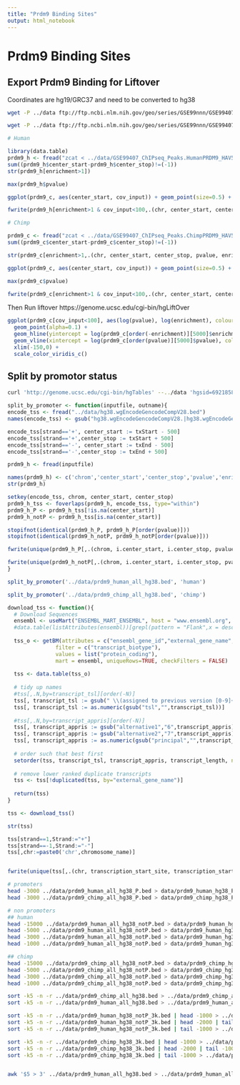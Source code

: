 ```yaml
---
title: "Prdm9 Binding Sites"
output: html_notebook
---
```


# Prdm9 Binding Sites

## Export Prdm9 Binding for Liftover

Coordinates are hg19/GRC37 and need to be converted to hg38


```bash

wget -P ../data ftp://ftp.ncbi.nlm.nih.gov/geo/series/GSE99nnn/GSE99407/suppl/GSE99407%5FChIPseq%5FPeaks%2EHumanPRDM9%5FHAV5%2EantiHAV5%2EprotocolC%2Ep10e%2D5%2Esep250%2Etxt%2Egz

wget -P ../data ftp://ftp.ncbi.nlm.nih.gov/geo/series/GSE99nnn/GSE99407/suppl/GSE99407%5FChIPseq%5FPeaks%2EChimpPRDM9%5FHAV5%2EantiHAV5%2EprotocolC%2Ep10e%2D5%2Esep250%2EAnnotated%2Etxt%2Egz

```


```r
# Human

library(data.table)
prdm9_h <- fread("zcat < ../data/GSE99407_ChIPseq_Peaks.HumanPRDM9_HAV5.antiHAV5.protocolC.p10e-5.sep250.txt.gz")
sum((prdm9_h$center_start-prdm9_h$center_stop)!=(-1))
str(prdm9_h[enrichment>1])

max(prdm9_h$pvalue)

ggplot(prdm9_c, aes(center_start, cov_input)) + geom_point(size=0.5) + scale_y_log10() + facet_wrap(~chr, scales='free_x') + geom_hline(yintercept = 100, col='red')

fwrite(prdm9_h[enrichment>1 & cov_input<100,.(chr, center_start, center_stop, pvalue, enrichment)][order(pvalue)], "../data/prdm9_human_all_hg19.bed", col.names = FALSE, sep = "\t")

```

```r
# Chimp

prdm9_c <- fread("zcat < ../data/GSE99407_ChIPseq_Peaks.ChimpPRDM9_HAV5.antiHAV5.protocolC.p10e-5.sep250.Annotated.txt.gz")
sum((prdm9_c$center_start-prdm9_c$center_stop)!=(-1))

str(prdm9_c[enrichment>1,.(chr, center_start, center_stop, pvalue, enrichment)][order(pvalue)])

ggplot(prdm9_c, aes(center_start, cov_input)) + geom_point(size=0.5) + scale_y_log10() + facet_wrap(~chr, scales='free_x') + geom_hline(yintercept = 100, col='red')

max(prdm9_c$pvalue)

fwrite(prdm9_c[enrichment>1 & cov_input<100,.(chr, center_start, center_stop, pvalue, enrichment)][order(pvalue)], "../data/prdm9_chimp_all_hg19.bed", col.names = FALSE, sep = "\t")

```

Then Run liftover
https://genome.ucsc.edu/cgi-bin/hgLiftOver

```r
ggplot(prdm9_c[cov_input<100], aes(log(pvalue), log(enrichment), colour=log(cov_input))) +
  geom_point(alpha=0.1) +
  geom_hline(yintercept = log(prdm9_c[order(-enrichment)][5000]$enrichment), colour='red') +
  geom_vline(xintercept = log(prdm9_c[order(pvalue)][5000]$pvalue), colour='red') +
  xlim(-150,0) +
  scale_color_viridis_c()
```


## Split by promotor status

```bash
curl 'http://genome.ucsc.edu/cgi-bin/hgTables' --../data 'hgsid=692185845_nZeTT3CVYORViSK028e2AnxIRkqp&hgta_database=hg38&hgta_table=wgEncodeGencodeCompV28&boolshad.hgta_fs.check.hg38.wgEncodeGencodeCompV28.bin=0&hgta_fs.check.hg38.wgEncodeGencodeCompV28.name=on&boolshad.hgta_fs.check.hg38.wgEncodeGencodeCompV28.name=0&hgta_fs.check.hg38.wgEncodeGencodeCompV28.chrom=on&boolshad.hgta_fs.check.hg38.wgEncodeGencodeCompV28.chrom=0&hgta_fs.check.hg38.wgEncodeGencodeCompV28.strand=on&boolshad.hgta_fs.check.hg38.wgEncodeGencodeCompV28.strand=0&hgta_fs.check.hg38.wgEncodeGencodeCompV28.txStart=on&boolshad.hgta_fs.check.hg38.wgEncodeGencodeCompV28.txStart=0&hgta_fs.check.hg38.wgEncodeGencodeCompV28.txEnd=on&boolshad.hgta_fs.check.hg38.wgEncodeGencodeCompV28.txEnd=0&boolshad.hgta_fs.check.hg38.wgEncodeGencodeCompV28.cdsStart=0&boolshad.hgta_fs.check.hg38.wgEncodeGencodeCompV28.cdsEnd=0&boolshad.hgta_fs.check.hg38.wgEncodeGencodeCompV28.exonCount=0&boolshad.hgta_fs.check.hg38.wgEncodeGencodeCompV28.exonStarts=0&boolshad.hgta_fs.check.hg38.wgEncodeGencodeCompV28.exonEnds=0&boolshad.hgta_fs.check.hg38.wgEncodeGencodeCompV28.score=0&hgta_fs.check.hg38.wgEncodeGencodeCompV28.name2=on&boolshad.hgta_fs.check.hg38.wgEncodeGencodeCompV28.name2=0&boolshad.hgta_fs.check.hg38.wgEncodeGencodeCompV28.cdsStartStat=0&boolshad.hgta_fs.check.hg38.wgEncodeGencodeCompV28.cdsEndStat=0&boolshad.hgta_fs.check.hg38.wgEncodeGencodeCompV28.exonFrames=0&hgta_doPrintSelectedFields=get+output&jsh_pageVertPos=0&boolshad.hgta_fs.check.hg38.wgEncodeGencodeAttrsV28.geneId=0&hgta_fs.check.hg38.wgEncodeGencodeAttrsV28.geneName=on&boolshad.hgta_fs.check.hg38.wgEncodeGencodeAttrsV28.geneName=0&hgta_fs.check.hg38.wgEncodeGencodeAttrsV28.geneType=on&boolshad.hgta_fs.check.hg38.wgEncodeGencodeAttrsV28.geneType=0&boolshad.hgta_fs.check.hg38.wgEncodeGencodeAttrsV28.geneStatus=0&boolshad.hgta_fs.check.hg38.wgEncodeGencodeAttrsV28.transcriptId=0&boolshad.hgta_fs.check.hg38.wgEncodeGencodeAttrsV28.transcriptName=0&hgta_fs.check.hg38.wgEncodeGencodeAttrsV28.transcriptType=on&boolshad.hgta_fs.check.hg38.wgEncodeGencodeAttrsV28.transcriptType=0&hgta_fs.check.hg38.wgEncodeGencodeAttrsV28.transcriptStatus=on&boolshad.hgta_fs.check.hg38.wgEncodeGencodeAttrsV28.transcriptStatus=0&boolshad.hgta_fs.check.hg38.wgEncodeGencodeAttrsV28.havanaGeneId=0&boolshad.hgta_fs.check.hg38.wgEncodeGencodeAttrsV28.havanaTranscriptId=0&boolshad.hgta_fs.check.hg38.wgEncodeGencodeAttrsV28.ccdsId=0&hgta_fs.check.hg38.wgEncodeGencodeAttrsV28.level=on&boolshad.hgta_fs.check.hg38.wgEncodeGencodeAttrsV28.level=0&hgta_fs.check.hg38.wgEncodeGencodeAttrsV28.transcriptClass=on&boolshad.hgta_fs.check.hg38.wgEncodeGencodeAttrsV28.transcriptClass=0&boolshad.hgta_fs.check.hg38.wgEncodeGencodeAttrsV28.proteinId=0&boolshad.hgta_fs.linked.hg38.wgEncodeGencodeAnnotationRemarkV28=0&hgta_fs.linked.hg38.wgEncodeGencodeAttrsV28=on&boolshad.hgta_fs.linked.hg38.wgEncodeGencodeAttrsV28=0&boolshad.hgta_fs.linked.hg38.wgEncodeGencodeBasicV28=0&boolshad.hgta_fs.linked.hg38.wgEncodeGencodeExonSupportV28=0&boolshad.hgta_fs.linked.hg38.wgEncodeGencodeGeneSourceV28=0&boolshad.hgta_fs.linked.hg38.wgEncodeGencodePdbV28=0&boolshad.hgta_fs.linked.hg38.wgEncodeGencodePseudoGeneV28=0&boolshad.hgta_fs.linked.hg38.wgEncodeGencodePubMedV28=0&boolshad.hgta_fs.linked.hg38.wgEncodeGencodeRefSeqV28=0&boolshad.hgta_fs.linked.hg38.wgEncodeGencodeTagV28=0&boolshad.hgta_fs.linked.hg38.wgEncodeGencodeTranscriptSourceV28=0&boolshad.hgta_fs.linked.hg38.wgEncodeGencodeTranscriptSupportV28=0&boolshad.hgta_fs.linked.hg38.wgEncodeGencodeTranscriptionSupportLevelV28=0&boolshad.hgta_fs.linked.hg38.wgEncodeGencodeUniProtV28=0' -o data/hg38.wgEncodeGencodeCompV28.bed
```


```r

split_by_promoter <- function(inputfile, outname){
encode_tss <- fread("../data/hg38.wgEncodeGencodeCompV28.bed")
names(encode_tss) <- gsub("hg38.wgEncodeGencodeCompV28.|hg38.wgEncodeGencodeAttrsV28.","",names(encode_tss))

encode_tss[strand=='+', center_start := txStart - 500]
encode_tss[strand=='+',center_stop := txStart + 500]
encode_tss[strand=='-', center_start := txEnd - 500]
encode_tss[strand=='-',center_stop := txEnd + 500]

prdm9_h <- fread(inputfile)

names(prdm9_h) <- c('chrom','center_start','center_stop','pvalue','enrichment')
str(prdm9_h)

setkey(encode_tss, chrom, center_start, center_stop)
prdm9_h_tss <- foverlaps(prdm9_h, encode_tss, type="within")
prdm9_h_P <- prdm9_h_tss[!is.na(center_start)]
prdm9_h_notP <- prdm9_h_tss[is.na(center_start)]

stopifnot(identical(prdm9_h_P, prdm9_h_P[order(pvalue)]))
stopifnot(identical(prdm9_h_notP, prdm9_h_notP[order(pvalue)]))

fwrite(unique(prdm9_h_P[,.(chrom, i.center_start, i.center_stop, pvalue, enrichment)]), paste0("../data/prdm9_",outname,"_all_hg38_P.bed"), col.names = FALSE, sep = "\t")

fwrite(unique(prdm9_h_notP[,.(chrom, i.center_start, i.center_stop, pvalue, enrichment)]), paste0("../data/prdm9_",outname,"_all_hg38_notP.bed"), col.names = FALSE, sep = "\t")
}

split_by_promoter('../data/prdm9_human_all_hg38.bed', 'human')

split_by_promoter('../data/prdm9_chimp_all_hg38.bed', 'chimp')

```

```r
download_tss <- function(){
  # Download Sequences
  ensembl <- useMart("ENSEMBL_MART_ENSEMBL", host = "www.ensembl.org", dataset = "hsapiens_gene_ensembl")
  #data.table(listAttributes(ensembl))[grepl(pattern = "Flank",x = description)]
  
  tss_o <- getBM(attributes = c("ensembl_gene_id","external_gene_name","strand","transcript_tsl","transcription_start_site","transcript_start","transcript_appris","transcript_length","ensembl_transcript_id","chromosome_name"),
               filter = c("transcript_biotype"),
               values = list("protein_coding"),
               mart = ensembl, uniqueRows=TRUE, checkFilters = FALSE)
  
  tss <- data.table(tss_o)
  
  # tidy up names
  #tss[,.N,by=transcript_tsl][order(-N)]
  tss[, transcript_tsl := gsub(" \\(assigned to previous version [0-9]+\\)","",transcript_tsl)]
  tss[, transcript_tsl := as.numeric(gsub("tsl","",transcript_tsl))]
  
  #tss[,.N,by=transcript_appris][order(-N)]
  tss[, transcript_appris := gsub("alternative1","6",transcript_appris)]
  tss[, transcript_appris := gsub("alternative2","7",transcript_appris)]
  tss[, transcript_appris := as.numeric(gsub("principal","",transcript_appris))]
  
  # order such that best first
  setorder(tss, transcript_tsl, transcript_appris, transcript_length, na.last = TRUE)
  
  # remove lower ranked duplicate transcripts
  tss <- tss[!duplicated(tss, by="external_gene_name")]
  
  return(tss)
}

tss <- download_tss()

str(tss)

tss[strand==1,Strand:="+"]
tss[strand==-1,Strand:="-"]
tss[,chr:=paste0('chr',chromosome_name)]


fwrite(unique(tss[,.(chr, transcription_start_site, transcription_start_site+1, "NA","NA", Strand)]), "../data/ensembl_tss_hg38_bestofeach.bed", col.names = FALSE, sep = "\t", quote = FALSE)

```


```bash

# promoters
head -3000 ../data/prdm9_human_all_hg38_P.bed > data/prdm9_human_hg38_P_3k.bed
head -3000 ../data/prdm9_chimp_all_hg38_P.bed > data/prdm9_chimp_hg38_P_3k.bed

# non promoters
## human
head -15000 ../data/prdm9_human_all_hg38_notP.bed > data/prdm9_human_hg38_notP_15k.bed
head -5000 ../data/prdm9_human_all_hg38_notP.bed > data/prdm9_human_hg38_notP_5k.bed
head -3000 ../data/prdm9_human_all_hg38_notP.bed > data/prdm9_human_hg38_notP_3k.bed
head -1000 ../data/prdm9_human_all_hg38_notP.bed > data/prdm9_human_hg38_notP_1k.bed

## chimp
head -15000 ../data/prdm9_chimp_all_hg38_notP.bed > data/prdm9_chimp_hg38_notP_15k.bed
head -5000 ../data/prdm9_chimp_all_hg38_notP.bed > data/prdm9_chimp_hg38_notP_5k.bed
head -3000 ../data/prdm9_chimp_all_hg38_notP.bed > data/prdm9_chimp_hg38_notP_3k.bed
head -1000 ../data/prdm9_chimp_all_hg38_notP.bed > data/prdm9_chimp_hg38_notP_1k.bed

```

```bash

sort -k5 -n -r ../data/prdm9_chimp_all_hg38.bed > ../data/prdm9_chimp_all_hg38_byenrichment.bed
sort -k5 -n -r ../data/prdm9_human_all_hg38.bed > ../data/prdm9_human_all_hg38_byenrichment.bed

sort -k5 -n -r ../data/prdm9_human_hg38_notP_3k.bed | head -1000 > ../data/prdm9_human_hg38_notP_top1k.bed
sort -k5 -n -r ../data/prdm9_human_hg38_notP_3k.bed | head -2000 | tail -1000 > ../data/prdm9_human_hg38_notP_middle1k.bed
sort -k5 -n -r ../data/prdm9_human_hg38_notP_3k.bed | tail -1000 > ../data/prdm9_human_hg38_notP_low1k.bed

sort -k5 -n -r ../data/prdm9_chimp_hg38_3k.bed | head -1000 > ../data/prdm9_chimp_hg38_top1k.bed
sort -k5 -n -r ../data/prdm9_chimp_hg38_3k.bed | head -2000 | tail -1000 > ../data/prdm9_chimp_hg38_middle1k.bed
sort -k5 -n -r ../data/prdm9_chimp_hg38_3k.bed | tail -1000 > ../data/prdm9_chimp_hg38_low1k.bed


awk '$5 > 3' ../data/prdm9_human_all_hg38.bed > ../data/prdm9_human_all_hg38_byenrichment.bed


```
